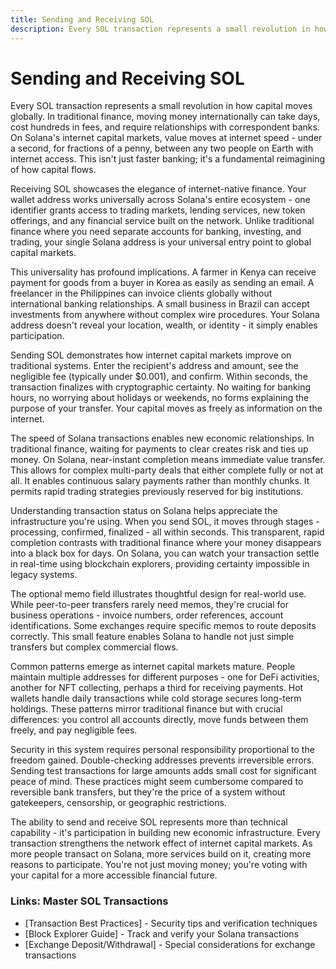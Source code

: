 ```yaml
---
title: Sending and Receiving SOL
description: Every SOL transaction represents a small revolution in how capital moves globally - instant, borderless, and accessible to anyone with internet access.
---
```


# Sending and Receiving SOL

Every SOL transaction represents a small revolution in how capital moves globally. In traditional finance, moving money internationally can take days, cost hundreds in fees, and require relationships with correspondent banks. On Solana's internet capital markets, value moves at internet speed - under a second, for fractions of a penny, between any two people on Earth with internet access. This isn't just faster banking; it's a fundamental reimagining of how capital flows.

Receiving SOL showcases the elegance of internet-native finance. Your wallet address works universally across Solana's entire ecosystem - one identifier grants access to trading markets, lending services, new token offerings, and any financial service built on the network. Unlike traditional finance where you need separate accounts for banking, investing, and trading, your single Solana address is your universal entry point to global capital markets.

This universality has profound implications. A farmer in Kenya can receive payment for goods from a buyer in Korea as easily as sending an email. A freelancer in the Philippines can invoice clients globally without international banking relationships. A small business in Brazil can accept investments from anywhere without complex wire procedures. Your Solana address doesn't reveal your location, wealth, or identity - it simply enables participation.

Sending SOL demonstrates how internet capital markets improve on traditional systems. Enter the recipient's address and amount, see the negligible fee (typically under $0.001), and confirm. Within seconds, the transaction finalizes with cryptographic certainty. No waiting for banking hours, no worrying about holidays or weekends, no forms explaining the purpose of your transfer. Your capital moves as freely as information on the internet.

The speed of Solana transactions enables new economic relationships. In traditional finance, waiting for payments to clear creates risk and ties up money. On Solana, near-instant completion means immediate value transfer. This allows for complex multi-party deals that either complete fully or not at all. It enables continuous salary payments rather than monthly chunks. It permits rapid trading strategies previously reserved for big institutions.

Understanding transaction status on Solana helps appreciate the infrastructure you're using. When you send SOL, it moves through stages - processing, confirmed, finalized - all within seconds. This transparent, rapid completion contrasts with traditional finance where your money disappears into a black box for days. On Solana, you can watch your transaction settle in real-time using blockchain explorers, providing certainty impossible in legacy systems.

The optional memo field illustrates thoughtful design for real-world use. While peer-to-peer transfers rarely need memos, they're crucial for business operations - invoice numbers, order references, account identifications. Some exchanges require specific memos to route deposits correctly. This small feature enables Solana to handle not just simple transfers but complex commercial flows.

Common patterns emerge as internet capital markets mature. People maintain multiple addresses for different purposes - one for DeFi activities, another for NFT collecting, perhaps a third for receiving payments. Hot wallets handle daily transactions while cold storage secures long-term holdings. These patterns mirror traditional finance but with crucial differences: you control all accounts directly, move funds between them freely, and pay negligible fees.

Security in this system requires personal responsibility proportional to the freedom gained. Double-checking addresses prevents irreversible errors. Sending test transactions for large amounts adds small cost for significant peace of mind. These practices might seem cumbersome compared to reversible bank transfers, but they're the price of a system without gatekeepers, censorship, or geographic restrictions.

The ability to send and receive SOL represents more than technical capability - it's participation in building new economic infrastructure. Every transaction strengthens the network effect of internet capital markets. As more people transact on Solana, more services build on it, creating more reasons to participate. You're not just moving money; you're voting with your capital for a more accessible financial future.

### Links: Master SOL Transactions
- [Transaction Best Practices] - Security tips and verification techniques
- [Block Explorer Guide] - Track and verify your Solana transactions
- [Exchange Deposit/Withdrawal] - Special considerations for exchange transactions